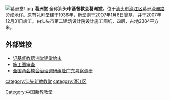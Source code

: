 [[File:葛洲堂1.jpg|thumb]]
'''葛洲堂'''  全称'''汕头市基督教会葛洲堂'''。位于[[汕头市|汕头市]][[濠江区|濠江区]]葛洲[[濠洲路|濠洲路]]旁咸地仔。原有礼拜堂建于1936年，新堂则于2007年1月6日奠基，并于2007年12月31日竣工。由汕头市第二建筑设计院设计施工图纸，四层，占地2384平方米。

==外部链接==
*[http://www.qqmay.com/qqblog/596120652/1229153722.htm 记基督教葛洲堂建堂始末]
*[http://www.stjs.gov.cn/sgts/beianinfo.asp?ye=2006&mon=07 施工图审查]{{dead link|date=2018年4月 |bot=InternetArchiveBot |fix-attempted=yes }}
*[https://web.archive.org/web/20080804013038/http://www.gospeltimes.cn/news/2008_07_11/2961.htm 全国两会教会治理调研组赴广东考察调研]

[[category:汕头新教教堂|category:汕头新教教堂]]
[[category:濠江区|category:濠江区]]
[[Category:中国新教教堂|Category:中国新教教堂]]
{{Religion-buil-stub}}